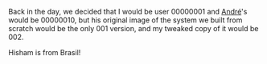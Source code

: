Back in the day, we decided that I would be user 00000001 and [[User:Detsch|André]]'s would be 00000010, but his original image of the system we built from scratch would be the only 001 version, and my tweaked copy of it would be 002.

Hisham is from Brasil!